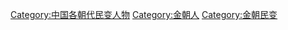 [[Category:中国各朝代民变人物|Category:中国各朝代民变人物]]
[[Category:金朝人|Category:金朝人]]
[[Category:金朝民变|Category:金朝民变]]